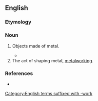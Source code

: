 ==English==

===Etymology===
{{compound|en|metal|work}}

===Noun===
{{en-noun|~}}

# Objects made of metal.
#: {{ux|en|The local blacksmith made all the '''metalwork''' for this reconstructed old house.}}
#* {{quote-journal|en|year=1964|month=July|title=XP64: New Standard Carriage Project|journal=Modern Railways|page=8|text='''Metalwork''' is either silver or gold anodised aluminium, the latter being used experimentally in one of the six schemes.}}
# The act of shaping metal, [[metalworking]].

===References===
* {{R:Lexico}}

[[Category:English terms suffixed with -work]]